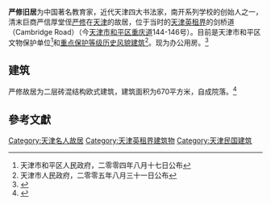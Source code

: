 {{天津历史风貌建筑 |
省区市 = 天津市 |
名称 = 严修旧居 |
图片 = [[File:严修旧居.jpg|200px]]|
编号 = 0120077|
等级 = 重点保护 |
时代 = 1920年 |
所在 = [[天津市|天津市]][[和平区_(天津市)|和平区]] |
公布 = 2005年8月31日|
}}
'''严修旧居'''为中国著名教育家，近代天津四大书法家，南开系列学校的创始人之一，清末巨商严信厚堂侄[[严修|严修]]在[[天津|天津]]的故居，位于当时的[[天津英租界|天津英租界]]的剑桥道（Cambridge Road）（今[[天津市|天津市]][[和平区_(天津市)|和平区]][[重庆道|重庆道]]144-146号）。目前是天津市和平区文物保护单位<ref>天津市和平区人民政府，二零零四年八月十七日公布</ref>和[[天津历史风貌建筑|重点保护等级历史风貌建筑]]<ref>天津市人民政府，二零零五年八月三十一日公布</ref>。现为办公用房。<ref>{{Cite web |url=http://news.enorth.com.cn/system/2010/05/31/004732280.shtml |title=天津小洋楼严氏旧居：严修侄孙才是真正主人 |accessdate=2010-12-22 |archive-date=2016-03-04 |archive-url=https://web.archive.org/web/20160304112533/http://news.enorth.com.cn/system/2010/05/31/004732280.shtml |dead-url=no }}</ref>

== 建筑 ==
严修故居为二层砖混结构欧式建筑，建筑面积为670平方米，自成院落。<ref>{{Cite web |url=http://dlibrary.tjl.tj.cn/mrgj/yan-xiu/jzfg---yx.htm |title=严修故居 |accessdate=2010-12-22 |archive-date=2008-03-21 |archive-url=https://web.archive.org/web/20080321142430/http://dlibrary.tjl.tj.cn/mrgj/yan-xiu/jzfg---yx.htm |dead-url=yes }}</ref>

== 參考文獻 == 
<div class="references-small"> 
<references /> 
</div> 

{{天津市名人故居}} 

[[Category:天津名人故居|Category:天津名人故居]]
[[Category:天津英租界建筑物|Category:天津英租界建筑物]]
[[Category:天津民国建筑|Category:天津民国建筑]]